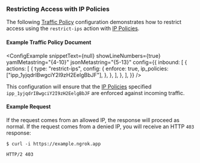 
### Restricting Access with IP Policies

The following [Traffic Policy](/docs/http/traffic-policy/index.mdx)
configuration demonstrates how to restrict access using the `restrict-ips`
action with [IP Policies](/docs/api/resources/ip-policies/).

#### Example Traffic Policy Document

<ConfigExample
	snippetText={null}
	showLineNumbers={true}
	yamlMetastring="{4-10}"
	jsonMetastring="{5-13}"
	config={{
		inbound: [
			{
				actions: [
					{
						type: "restrict-ips",
						config: {
							enforce: true,
							ip_policies: ["ipp_1yjqdrIBwgciY2I9zH2EelgBbJF"],
						},
					},
				],
			},
		],
	}}
/>

This configuration will ensure that the [IP Policies](/docs/api/resources/ip-policies/)
specified `ipp_1yjqdrIBwgciY2I9zH2EelgBbJF` are enforced against incoming
traffic.

#### Example Request

If the request comes from an allowed IP, the response will proceed as normal. If
the request comes from a denied IP, you will receive an HTTP `403` response:

```shell
$ curl -i https://example.ngrok.app
```

```http
HTTP/2 403
```
